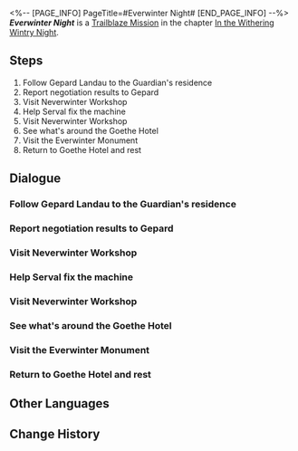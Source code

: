 <%-- [PAGE_INFO]
PageTitle=#Everwinter Night#
[END_PAGE_INFO] --%>
{{Stub|Dialogue.}}
{{Mission Infobox
|id            = 1010201
|title         = 
|image         = <!--Mission Everwinter Night.png-->
|type          = Trailblaze
|event_name    = 
|chapter       = In the Withering Wintry Night
|requirements  = [[Trailblaze Mission]] ''[[Travelers on a Winter Night]]'' completed
|summary       = From the Silvermane Guards, you have learned that the city named Belobog stands as the sole settlement in Jarilo-VI, serving as humanity's last bastion.<br />The Trailblazers meet the Supreme Guardian of Belobog, but their meeting takes an unexpected turn with an act of betrayal...
|characters    = March 7th; Serval; Trailblazer
|startLocation = [[Jarilo-VI]] - [[Administrative District]]
|world         = Jarilo-VI
|area          = Administrative District
|prev          = Travelers on a Winter Night
|next          = Everwinter Night
|exp           = 
|credits       = 
|stellarJade   = 
|other         = 
}}
'''''Everwinter Night''''' is a [[Trailblaze Mission]] in the chapter [[In the Withering Wintry Night]].

==Steps==
# Follow Gepard Landau to the Guardian's residence
# Report negotiation results to Gepard
# Visit Neverwinter Workshop
# Help Serval fix the machine
# Visit Neverwinter Workshop
# See what's around the Goethe Hotel
# Visit the Everwinter Monument
# Return to Goethe Hotel and rest

<!--
==Gameplay Notes==

--><!--
==Trial Character==

-->
==Dialogue==
{{Stub Dialogue}}
===Follow Gepard Landau to the Guardian's residence===
{{Mission Description|type=trailblaze|location=Administrative District|The bad news is that your buddy Sampo has abandoned you and left you to deal with Gepard Landau, the Silvermane Guard Captain, alone. The good news, however, is that the imposing soldier is actually quite flexible.<br />You successfully persuade Gepard by making him believe that you are from a world beyond the sky. He promises to escort you to the Supreme Guardian at Belobog.<br />Everything looked perfect... There's no reason for doubt, all you have to do is follow the Silvermane Guards.}}
{{Dialogue Start}}
:{{tx}}
{{Dialogue End}}

===Report negotiation results to Gepard===
{{Mission Description|type=trailblaze|location=Administrative District|update|The Supreme Guardian of Belobog is elegant and majestic. She speaks with precision and reveals nothing more than what is needed. You're not good at dealing with people like her.<br />Good thing the Guardian sees you as honored guests and has even arranged for your stay at a high-end hotel... You've decided: This is enough reason to fully place your trust in her.<br />All in all, the results of the negotiation were optimistic &mdash; but are they enough to put a smile on the stern Captain's face?}}
{{Dialogue Start}}
:{{tx}}
{{Dialogue End}}

===Visit Neverwinter Workshop===
{{Mission Description|type=trailblaze|location=Administrative District|update|The Captain's words linger: The steadfast Architects built this Towering Citadel. Belobog remains forever warm in the face of unrelenting cold...<br />His tone was strange, as if he was quoting a historical record, and made a deep impression on you... Hopefully, this doesn't ruin your enjoyment of the fancy hotel's fluffy mattress.<br />There's still some time before nightfall. Why don't you take a tour around the ancient city in the meantime?}}
{{Dialogue Start}}
:{{tx}}
{{Dialogue End}}

===Help Serval fix the machine===
{{Dialogue Start}}
:{{tx}}
{{Dialogue End}}

===Visit Neverwinter Workshop===
{{Dialogue Start}}
:{{tx}}
{{Dialogue End}}

===See what's around the Goethe Hotel===
{{Dialogue Start}}
:{{tx}}
{{Dialogue End}}

===Visit the Everwinter Monument===
{{Dialogue Start}}
:{{tx}}
{{Dialogue End}}

===Return to Goethe Hotel and rest===
{{Mission Description|type=trailblaze|location=Administrative District|update|After an entire day of sightseeing, you've got a complete understanding of the local culture and are just an appointment at Belobog's Administrative Department away from becoming its actual citizens.<br />It's getting late and not much more is happening on the streets. It's a good time to return to the Goethe Hotel and bring this so-far pleasant day to an end.}}
{{Dialogue Start}}
:{{tx}}
{{Dialogue End}}

==Other Languages==
{{Other Languages
|en   = Everwinter Night
|zhs  = 永冬城之夜
|zht  = 永冬城之夜
|ja   = 常冬の城の夜
|ko   = 영원한 겨울 성의 밤
|es   = Eterna noche invernal
|fr   = Nuit de l'Hiver éternel
|ru   = Ночь в городе вечнозимья
|th   = ค่ำคืนของเมืองแห่งความหนาวนิรันดร์
|vi   = Đêm Ở Thành Everwinter
|de   = Immerwinternacht
|id   = Malam Kota Salju Abadi
|pt   = Noite do Inverno Eterno
}}

==Change History==
{{Change History|1.0}}
